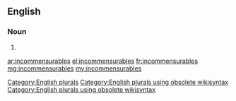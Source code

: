 ==English==

===Noun===
{{head|en}}

# {{plural of|incommensurable}}

[[Category:English plurals]][[Category:English plurals using obsolete wikisyntax]][[Category:English plurals using obsolete wikisyntax]]

[[ar:incommensurables]]
[[el:incommensurables]]
[[fr:incommensurables]]
[[mg:incommensurables]]
[[my:incommensurables]]